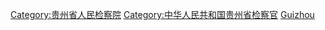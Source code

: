 [[Category:贵州省人民检察院|Category:贵州省人民检察院]]
[[Category:中华人民共和国贵州省检察官|Category:中华人民共和国贵州省检察官]]
[[Category:中華人民共和國人民檢察院檢察官|Guizhou]]